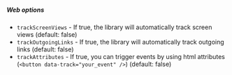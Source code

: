 ##### Web options

- `trackScreenViews` - If true, the library will automatically track screen views (default: false)
- `trackOutgoingLinks` - If true, the library will automatically track outgoing links (default: false)
- `trackAttributes` - If true, you can trigger events by using html attributes (`<button data-track="your_event" />`) (default: false)

